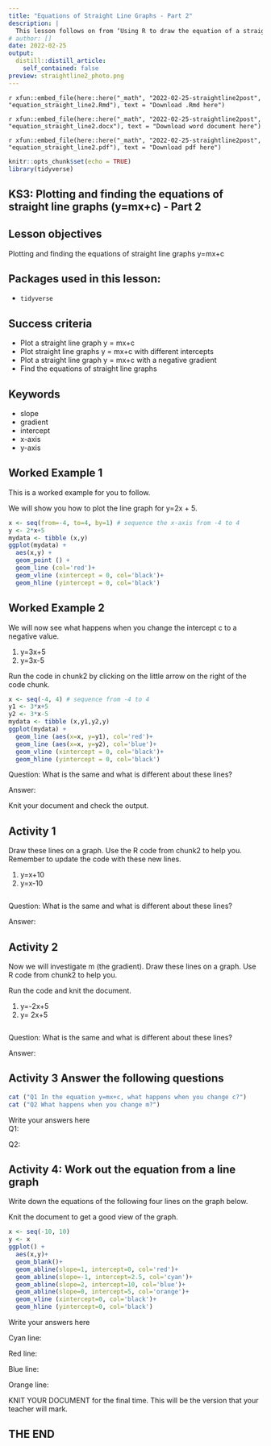 ```yaml
---
title: "Equations of Straight Line Graphs - Part 2"
description: |
  This lesson follows on from ‘Using R to draw the equation of a straight line graph - Part 1’ and demonstrates how to use R to plot straight line graphs (y=mx+c) with different intercepts and negative gradients followed by questions on the observed differences.
# author: []
date: 2022-02-25
output:
  distill::distill_article:
    self_contained: false
preview: straightline2_photo.png
---
```


`r xfun::embed_file(here::here("_math", "2022-02-25-straightline2post", "equation_straight_line2.Rmd"), text = "Download .Rmd here")`

`r xfun::embed_file(here::here("_math", "2022-02-25-straightline2post", "equation_straight_line2.docx"), text = "Download word document here")`

`r xfun::embed_file(here::here("_math", "2022-02-25-straightline2post", "equation_straight_line2.pdf"), text = "Download pdf here")`


```r
knitr::opts_chunk$set(echo = TRUE)
library(tidyverse)
```

## KS3: Plotting and finding the equations of straight line graphs (y=mx+c) - Part 2

## Lesson objectives
Plotting and finding the equations of straight line graphs y=mx+c

## Packages used in this lesson:

- `tidyverse`

## Success criteria
* Plot a straight line graph y = mx+c
* Plot straight line graphs y = mx+c with different intercepts
* Plot a straight line graph y = mx+c with a negative gradient
* Find the equations of straight line graphs

## Keywords
* slope
* gradient
* intercept
* x-axis
* y-axis

## Worked Example 1
This is a worked example for you to follow.

We will show you how to plot the line graph for y=2x + 5.

```r
x <- seq(from=-4, to=4, by=1) # sequence the x-axis from -4 to 4
y <- 2*x+5
mydata <- tibble (x,y)
ggplot(mydata) +
  aes(x,y) +
  geom_point () +
  geom_line (col='red')+
  geom_vline (xintercept = 0, col='black')+
  geom_hline (yintercept = 0, col='black')

```


## Worked Example 2
We will now see what happens when you change the intercept c to a negative value.

1. y=3x+5
2. y=3x-5

Run the code in chunk2 by clicking on the little arrow on the right of the code chunk.


```r
x <- seq(-4, 4) # sequence from -4 to 4
y1 <- 3*x+5
y2 <- 3*x-5
mydata <- tibble (x,y1,y2,y)
ggplot(mydata) +
  geom_line (aes(x=x, y=y1), col='red')+
  geom_line (aes(x=x, y=y2), col='blue')+
  geom_vline (xintercept = 0, col='black')+
  geom_hline (yintercept = 0, col='black')

```
Question: What is the same and what is different about these lines?

Answer:



Knit your document and check the output.


## Activity 1

Draw these lines on a graph.  Use the R code from chunk2 to help you.  Remember to update the code with these new lines.

1. y=x+10
2. y=x-10

```r


```
Question: What is the same and what is different about these lines?

Answer:




## Activity 2
Now we will investigate m (the gradient). Draw these lines on a graph. Use R code from chunk2 to help you. 

Run the code and knit the document.

1. y=-2x+5
2. y= 2x+5

```r


```
Question: What is the same and what is different about these lines?

Answer:








## Activity 3 Answer the following questions

```r
cat ("Q1 In the equation y=mx+c, what happens when you change c?")
cat ("Q2 What happens when you change m?")
```

Write your answers here\
Q1:

Q2:


## Activity 4: Work out the equation from a line graph

Write down the equations of the following four lines on the graph below.

Knit the document to get a good view of the graph.

```r
x <- seq(-10, 10)
y <- x
ggplot() +
  aes(x,y)+
  geom_blank()+
  geom_abline(slope=1, intercept=0, col='red')+
  geom_abline(slope=-1, intercept=2.5, col='cyan')+
  geom_abline(slope=2, intercept=10, col='blue')+
  geom_abline(slope=0, intercept=5, col='orange')+
  geom_vline (xintercept=0, col='black')+
  geom_hline (yintercept=0, col='black')

```

Write your answers here

Cyan line:

Red line:

Blue line:

Orange line:


KNIT YOUR DOCUMENT for the final time.  This will be the version that your teacher will mark.

## THE END

